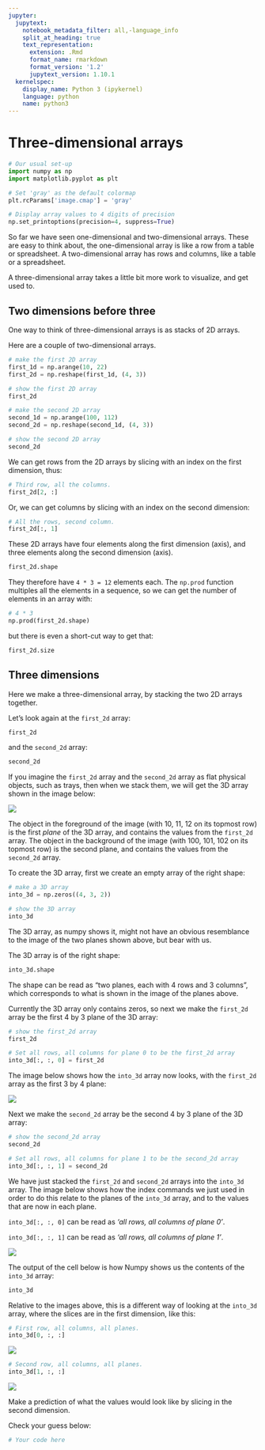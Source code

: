 ```yaml
---
jupyter:
  jupytext:
    notebook_metadata_filter: all,-language_info
    split_at_heading: true
    text_representation:
      extension: .Rmd
      format_name: rmarkdown
      format_version: '1.2'
      jupytext_version: 1.10.1
  kernelspec:
    display_name: Python 3 (ipykernel)
    language: python
    name: python3
---
```


# Three-dimensional arrays

```python
# Our usual set-up
import numpy as np
import matplotlib.pyplot as plt

# Set 'gray' as the default colormap
plt.rcParams['image.cmap'] = 'gray'

# Display array values to 4 digits of precision
np.set_printoptions(precision=4, suppress=True)
```

So far we have seen one-dimensional and two-dimensional arrays.  These are easy to think about, the one-dimensional array is like a row from a table or spreadsheet.  A two-dimensional array has rows and columns, like a table or a spreadsheet.

A three-dimensional array takes a little bit more work to visualize, and get used to.

## Two dimensions before three

One way to think of three-dimensional arrays is as stacks of 2D arrays.

Here are a couple of two-dimensional arrays.

```python
# make the first 2D array
first_1d = np.arange(10, 22)
first_2d = np.reshape(first_1d, (4, 3))

# show the first 2D array
first_2d
```

```python
# make the second 2D array
second_1d = np.arange(100, 112)
second_2d = np.reshape(second_1d, (4, 3))

# show the second 2D array
second_2d
```

We can get rows from the 2D arrays by slicing with an index on the first dimension, thus:

```python
# Third row, all the columns.
first_2d[2, :]
```

Or, we can get columns by slicing with an index on the second dimension:

```python
# All the rows, second column.
first_2d[:, 1]
```

These 2D arrays have four elements along the first dimension (axis), and three
elements along the second dimension (axis).

```python
first_2d.shape
```

They therefore have `4 * 3 = 12` elements each.   The `np.prod` function multiples all the elements in a sequence, so we can get the number of elements in an array with:

```python
# 4 * 3
np.prod(first_2d.shape)
```

but there is even a short-cut way to get that:

```python
first_2d.size
```

## Three dimensions

Here we make a three-dimensional array, by stacking the two 2D arrays together.

Let's look again at the `first_2d` array:

```python
first_2d
```

and the `second_2d` array:

```python
second_2d
```

If you imagine the `first_2d` array and the `second_2d` array as flat physical
objects, such as trays, then when we stack them, we will get the 3D array
shown in the image below:


![](images/two_d_slices_without_annotation.png)


The object in the foreground of the image (with 10, 11, 12 on its topmost row) is the first *plane* of the 3D array, and contains the values from the `first_2d` array. The object in the background of the image (with 100, 101, 102 on its topmost row) is the second plane, and contains the values from the `second_2d` array.

To create the 3D array, first we create an empty array of the right shape:

```python
# make a 3D array
into_3d = np.zeros((4, 3, 2))

# show the 3D array
into_3d
```

The 3D array, as numpy shows it, might not have an obvious resemblance to the
image of the two planes shown above, but bear with us.

The 3D array is of the right shape:

```python
into_3d.shape
```

The shape can be read as "two planes, each with 4 rows and 3 columns", which
corresponds to what is shown in the image of the planes above.

Currently the 3D array only contains zeros, so next we make the `first_2d`
array be the first 4 by 3 plane of the 3D array:

```python
# show the first_2d array
first_2d
```

```python
# Set all rows, all columns for plane 0 to be the first_2d array
into_3d[:, :, 0] = first_2d
```

The image below shows how the `into_3d` array now looks, with the `first_2d` array as the first 3 by 4 plane:


![](images/two_d_slices_first_plane.png)


Next we make the `second_2d` array be the second 4 by 3 plane of the 3D array:

```python
# show the second_2d array
second_2d
```

```python
# Set all rows, all columns for plane 1 to be the second_2d array
into_3d[:, :, 1] = second_2d
```
We have just stacked the `first_2d` and `second_2d` arrays into the `into_3d` array. The image below shows how the index commands we just used in order to do this relate to the planes of the `into_3d` array, and to the values that are now in each plane.

`into_3d[:, :, 0]` can be read as *'all rows, all columns of plane 0'*.

`into_3d[:, :, 1]` can be read as *'all rows, all columns of plane 1'*.


![](images/two_d_slices.png)


The output of the cell below is how Numpy shows us the contents of the `into_3d` array:

```python
into_3d
```

Relative to the images above, this is a different way of looking at the `into_3d` array, where the slices are in the first dimension, like this:

```python
# First row, all columns, all planes.
into_3d[0, :, :]
```

![](images/two_d_slice_np.png)

```python
# Second row, all columns, all planes.
into_3d[1, :, :]
```

![](images/two_d_second_slice_np.png)


Make a prediction of what the values would look like by slicing in the second
dimension.

Check your guess below:

```python
# Your code here
```
